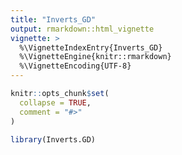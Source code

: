 ```yaml
---
title: "Inverts_GD"
output: rmarkdown::html_vignette
vignette: >
  %\VignetteIndexEntry{Inverts_GD}
  %\VignetteEngine{knitr::rmarkdown}
  %\VignetteEncoding{UTF-8}
---
```


```r
knitr::opts_chunk$set(
  collapse = TRUE,
  comment = "#>"
)
```

```r
library(Inverts.GD)
```

